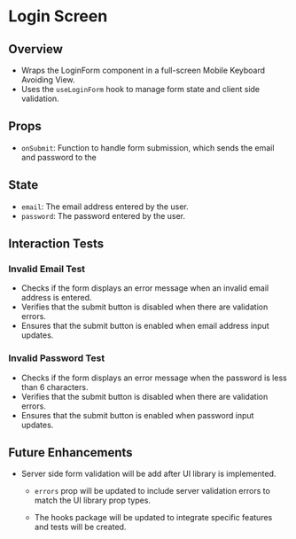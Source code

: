 
<Meta of={LoginScreenStories.default} />

# Login Screen

## Overview
- Wraps the LoginForm component in a full-screen Mobile Keyboard Avoiding View.
- Uses the `useLoginForm` hook to manage form state and client side validation.

## Props
- `onSubmit`: Function to handle form submission, which sends the email and password to the

## State
- `email`: The email address entered by the user.
- `password`: The password entered by the user.

## Interaction Tests

### Invalid Email Test
- Checks if the form displays an error message when an invalid email address is entered.
- Verifies that the submit button is disabled when there are validation errors.
- Ensures that the submit button is enabled when email address input updates.

### Invalid Password Test
- Checks if the form displays an error message when the password is less than 6 characters.
- Verifies that the submit button is disabled when there are validation errors.
- Ensures that the submit button is enabled when password input updates.

## Future Enhancements

- Server side form validation will be add after UI library is implemented.
 
    - `errors` prop will be updated to include server validation errors to match the UI library prop types.
 
    - The hooks package will be updated to integrate specific features and tests will be created.

